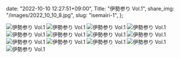   date: "2022-10-10 12:27:51+09:00",
  Title: "伊勢参り Vol.1",
  share_img: "/images/2022_10_10_8.jpg",
  slug: "isemairi-1",
};

![伊勢参り Vol.1](/images/2022_10_10_1.jpg)
![伊勢参り Vol.1](/images/2022_10_10_2.jpg)
![伊勢参り Vol.1](/images/2022_10_10_3.jpg)
![伊勢参り Vol.1](/images/2022_10_10_4.jpg)
![伊勢参り Vol.1](/images/2022_10_10_5.jpg)
![伊勢参り Vol.1](/images/2022_10_10_6.jpg)
![伊勢参り Vol.1](/images/2022_10_10_7.jpg)
![伊勢参り Vol.1](/images/2022_10_10_8.jpg)
![伊勢参り Vol.1](/images/2022_10_10_9.jpg)
![伊勢参り Vol.1](/images/2022_10_10_10.jpg)
![伊勢参り Vol.1](/images/2022_10_10_11.jpg)
![伊勢参り Vol.1](/images/2022_10_10_12.jpg)
![伊勢参り Vol.1](/images/2022_10_10_13.jpg)
